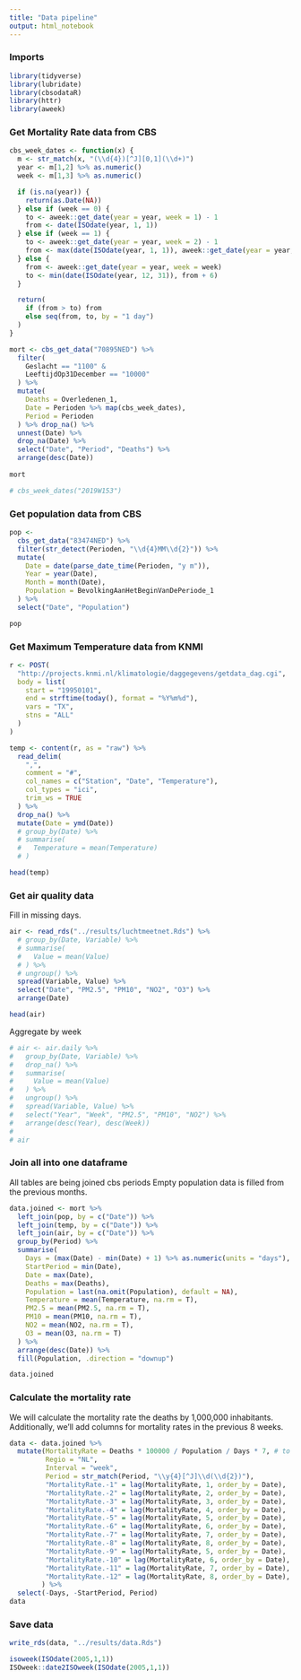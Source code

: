 ```yaml
---
title: "Data pipeline"
output: html_notebook
---
```


### Imports
```r
library(tidyverse)
library(lubridate)
library(cbsodataR)
library(httr)
library(aweek)

```

### Get Mortality Rate data from CBS

```r

cbs_week_dates <- function(x) {
  m <- str_match(x, "(\\d{4})[^J][0,1](\\d+)")
  year <- m[1,2] %>% as.numeric()
  week <- m[1,3] %>% as.numeric()

  if (is.na(year)) {
    return(as.Date(NA))
  } else if (week == 0) {
    to <- aweek::get_date(year = year, week = 1) - 1
    from <- date(ISOdate(year, 1, 1))
  } else if (week == 1) {
    to <- aweek::get_date(year = year, week = 2) - 1
    from <- max(date(ISOdate(year, 1, 1)), aweek::get_date(year = year, week = 1))
  } else {
    from <- aweek::get_date(year = year, week = week)
    to <- min(date(ISOdate(year, 12, 31)), from + 6)
  }

  return(
    if (from > to) from 
    else seq(from, to, by = "1 day")
  )
}

mort <- cbs_get_data("70895NED") %>%
  filter(
    Geslacht == "1100" &
    LeeftijdOp31December == "10000"
  ) %>%
  mutate(
    Deaths = Overledenen_1,
    Date = Perioden %>% map(cbs_week_dates),
    Period = Perioden
  ) %>% drop_na() %>% 
  unnest(Date) %>%
  drop_na(Date) %>%
  select("Date", "Period", "Deaths") %>%
  arrange(desc(Date))
  
mort 

# cbs_week_dates("2019W153")
```

### Get population data from CBS

```r
pop <- 
  cbs_get_data("83474NED") %>%
  filter(str_detect(Perioden, "\\d{4}MM\\d{2}")) %>%
  mutate(
    Date = date(parse_date_time(Perioden, "y m")),
    Year = year(Date),
    Month = month(Date),
    Population = BevolkingAanHetBeginVanDePeriode_1 
  ) %>%
  select("Date", "Population")

pop
```

### Get Maximum Temperature data from KNMI

```r
r <- POST(
  "http://projects.knmi.nl/klimatologie/daggegevens/getdata_dag.cgi",
  body = list(
    start = "19950101",
    end = strftime(today(), format = "%Y%m%d"),
    vars = "TX",
    stns = "ALL"
  )
)

temp <- content(r, as = "raw") %>%
  read_delim(
    ",",
    comment = "#",
    col_names = c("Station", "Date", "Temperature"),
    col_types = "ici",
    trim_ws = TRUE
  ) %>%
  drop_na() %>%
  mutate(Date = ymd(Date))
  # group_by(Date) %>%
  # summarise(
  #   Temperature = mean(Temperature)
  # )

head(temp)
```

### Get air quality data

Fill in missing days.

```r
air <- read_rds("../results/luchtmeetnet.Rds") %>%
  # group_by(Date, Variable) %>%
  # summarise(
  #   Value = mean(Value)
  # ) %>%
  # ungroup() %>%
  spread(Variable, Value) %>%
  select("Date", "PM2.5", "PM10", "NO2", "O3") %>%
  arrange(Date)

head(air)
```

Aggregate by week

```r
# air <- air.daily %>%
#   group_by(Date, Variable) %>%
#   drop_na() %>%
#   summarise(
#     Value = mean(Value)
#   ) %>%
#   ungroup() %>%
#   spread(Variable, Value) %>%
#   select("Year", "Week", "PM2.5", "PM10", "NO2") %>%
#   arrange(desc(Year), desc(Week))
# 
# air
```

### Join all into one dataframe

All tables are being joined cbs periods 
Empty population data is filled from the previous months.

```r
data.joined <- mort %>%
  left_join(pop, by = c("Date")) %>%
  left_join(temp, by = c("Date")) %>%
  left_join(air, by = c("Date")) %>%
  group_by(Period) %>%
  summarise(
    Days = (max(Date) - min(Date) + 1) %>% as.numeric(units = "days"),
    StartPeriod = min(Date),
    Date = max(Date),
    Deaths = max(Deaths),
    Population = last(na.omit(Population), default = NA),
    Temperature = mean(Temperature, na.rm = T),
    PM2.5 = mean(PM2.5, na.rm = T),
    PM10 = mean(PM10, na.rm = T),
    NO2 = mean(NO2, na.rm = T),
    O3 = mean(O3, na.rm = T)
  ) %>%
  arrange(desc(Date)) %>%
  fill(Population, .direction = "downup")

data.joined
```

### Calculate the mortality rate

We will calculate the mortality rate the deaths by 1,000,000 inhabitants.
Additionally, we'll add columns for mortality rates in the previous 8 weeks.


```r

data <- data.joined %>%
  mutate(MortalityRate = Deaths * 100000 / Population / Days * 7, # to normalise week 53 and 1 
         Regio = "NL",
         Interval = "week",
         Period = str_match(Period, "\\y{4}[^J]\\d(\\d{2})"),
         "MortalityRate.-1" = lag(MortalityRate, 1, order_by = Date),
         "MortalityRate.-2" = lag(MortalityRate, 2, order_by = Date),
         "MortalityRate.-3" = lag(MortalityRate, 3, order_by = Date),
         "MortalityRate.-4" = lag(MortalityRate, 4, order_by = Date),
         "MortalityRate.-5" = lag(MortalityRate, 5, order_by = Date),
         "MortalityRate.-6" = lag(MortalityRate, 6, order_by = Date),
         "MortalityRate.-7" = lag(MortalityRate, 7, order_by = Date),
         "MortalityRate.-8" = lag(MortalityRate, 8, order_by = Date),
         "MortalityRate.-9" = lag(MortalityRate, 5, order_by = Date),
         "MortalityRate.-10" = lag(MortalityRate, 6, order_by = Date),
         "MortalityRate.-11" = lag(MortalityRate, 7, order_by = Date),
         "MortalityRate.-12" = lag(MortalityRate, 8, order_by = Date),
        ) %>%
  select(-Days, -StartPeriod, Period)
data
```

### Save data

```r
write_rds(data, "../results/data.Rds")

isoweek(ISOdate(2005,1,1))
ISOweek::date2ISOweek(ISOdate(2005,1,1))
```
